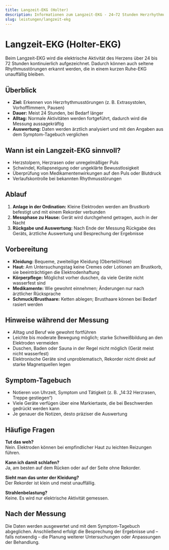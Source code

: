 ```yaml
---
title: Langzeit-EKG (Holter)
description: Informationen zum Langzeit-EKG - 24–72 Stunden Herzrhythmusmessung, Ablauf, Vorbereitung und häufige Fragen.
slug: leistungen/langzeit-ekg
---
```



# Langzeit-EKG (Holter-EKG)

Beim Langzeit-EKG wird die elektrische Aktivität des Herzens über 24 bis 72 Stunden kontinuierlich aufgezeichnet. Dadurch können auch seltene Rhythmusstörungen erkannt werden, die in einem kurzen Ruhe-EKG unauffällig bleiben.

## Überblick

- **Ziel:** Erkennen von Herzrhythmusstörungen (z. B. Extrasystolen, Vorhofflimmern, Pausen)
- **Dauer:** Meist 24 Stunden, bei Bedarf länger
- **Alltag:** Normale Aktivitäten werden fortgeführt, dadurch wird die Messung aussagekräftig
- **Auswertung:** Daten werden ärztlich analysiert und mit den Angaben aus dem Symptom-Tagebuch verglichen

## Wann ist ein Langzeit-EKG sinnvoll?

- Herzstolpern, Herzrasen oder unregelmäßiger Puls
- Schwindel, Kollapsneigung oder ungeklärte Bewusstlosigkeit
- Überprüfung von Medikamentenwirkungen auf den Puls oder Blutdruck
- Verlaufskontrolle bei bekannten Rhythmusstörungen

## Ablauf

1. **Anlage in der Ordination:** Kleine Elektroden werden am Brustkorb befestigt und mit einem Rekorder verbunden
2. **Messphase zu Hause:** Gerät wird durchgehend getragen, auch in der Nacht
3. **Rückgabe und Auswertung:** Nach Ende der Messung Rückgabe des Geräts, ärztliche Auswertung und Besprechung der Ergebnisse

## Vorbereitung

- **Kleidung:** Bequeme, zweiteilige Kleidung (Oberteil/Hose)
- **Haut:** Am Untersuchungstag keine Cremes oder Lotionen am Brustkorb, sie beeinträchtigen die Elektrodenhaftung
- **Körperpflege:** Möglichst vorher duschen, da viele Geräte nicht wasserfest sind
- **Medikamente:** Wie gewohnt einnehmen; Änderungen nur nach ärztlicher Rücksprache
- **Schmuck/Brusthaare:** Ketten ablegen; Brusthaare können bei Bedarf rasiert werden

## Hinweise während der Messung

- Alltag und Beruf wie gewohnt fortführen
- Leichte bis moderate Bewegung möglich; starke Schweißbildung an den Elektroden vermeiden
- Duschen, Baden oder Sauna in der Regel nicht möglich (Gerät meist nicht wasserfest)
- Elektronische Geräte sind unproblematisch, Rekorder nicht direkt auf starke Magnetquellen legen

## Symptom-Tagebuch

- Notieren von Uhrzeit, Symptom und Tätigkeit (z. B. „14:32 Herzrasen, Treppe gestiegen“)
- Viele Geräte verfügen über eine Markiertaste, die bei Beschwerden gedrückt werden kann
- Je genauer die Notizen, desto präziser die Auswertung

## Häufige Fragen

**Tut das weh?**  
Nein. Elektroden können bei empfindlicher Haut zu leichten Reizungen führen.

**Kann ich damit schlafen?**  
Ja, am besten auf dem Rücken oder auf der Seite ohne Rekorder.

**Sieht man das unter der Kleidung?**  
Der Rekorder ist klein und meist unauffällig.

**Strahlenbelastung?**  
Keine. Es wird nur elektrische Aktivität gemessen.

## Nach der Messung

Die Daten werden ausgewertet und mit dem Symptom-Tagebuch abgeglichen. Anschließend erfolgt die Besprechung der Ergebnisse und – falls notwendig – die Planung weiterer Untersuchungen oder Anpassungen der Behandlung.

<ScheduleAppointment></ScheduleAppointment>
